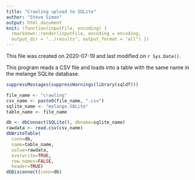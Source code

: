 ```yaml
---
title: "Crawling upload to SQLite"
author: "Steve Simon"
output: html_document
knit: (function(inputFile, encoding) {
  rmarkdown::render(inputFile, encoding = encoding,
  output_dir = "../results", output_format = "all") })  
---
```


This file was created on 2020-07-19 and last modified on `r Sys.Date()`.

This program reads a CSV file and loads into a table with the same name in the melange SQLite database.

```r
suppressMessages(suppressWarnings(library(sqldf)))
```

```r
file_name <- "crawling"
csv_name <- paste0(file_name, ".csv")
sqlite_name <- "melange.SQLite"
table_name <- file_name

db <- dbConnect(SQLite(), dbname=sqlite_name)
rawdata <- read.csv(csv_name)
dbWriteTable(
  conn=db, 
  name=table_name, 
  value=rawdata,
  overwrite=TRUE, 
  row.names=FALSE, 
  header=TRUE)
dbDisconnect(conn=db)
```